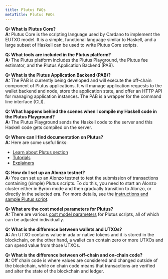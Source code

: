 ```yaml
---
title: Plutus FAQs
metaTitle: Plutus FAQs
---
```


**Q: What is Plutus Core?**  
**A:** Plutus Core is the scripting language used by Cardano to implement the EUTXO model. It is a simple, functional language similar to Haskell, and a large subset of Haskell can be used to write Plutus Core scripts.

**Q: What tools are included in the Plutus platform?**  
**A:** The Plutus platform includes the Plutus Playground, the Plutus fee estimator, and the Plutus Application Backend (PAB).
 
**Q: What is the Plutus Application Backend (PAB)?**  
**A:** The PAB is currently being developed and will execute the off-chain component of Plutus applications. It will manage application requests to the wallet backend and node, store the application state, and offer an HTTP API for managing application instances. The PAB is a wrapper for the command line interface (CLI).

**Q: What happens behind the scenes when I compile my Haskell code in the Plutus Playground?**  
**A:** The Plutus Playground sends the Haskell code to the server and this Haskell code gets compiled on the server.
 
**Q: Where can I find documentation on Plutus?**  
**A:**
Here are some useful links:  
- [Learn about Plutus section](https://docs.cardano.org/plutus/learn-about-plutus)
- [Tutorials](https://plutus-apps.readthedocs.io/en/latest/plutus/tutorials/index.html)
- [Explainers](https://plutus-apps.readthedocs.io/en/latest/plutus/explanations/index.html)

**Q: How do I set up an Alonzo testnet?**  
**A:**
You can set up an Alonzo testnet to test the submission of transactions containing (simple) Plutus scripts. To do this, you need to start an Alonzo cluster either in Byron mode and then gradually transition to Alonzo, or directly in the selected era. For more details, see the [instructions and sample Plutus script](https://github.com/input-output-hk/cardano-node/blob/master/scripts/README.md#scripts-overview).

**Q: What are the cost model parameters for Plutus?**  
**A:**
There are various [cost model parameters](https://plutus-apps.readthedocs.io/en/latest/reference/cost-model-parameters.html) for Plutus scripts, all of which can be adjusted individually.

**Q: What is the difference between wallets and UTXOs?**  
**A:**
An UTXO contains value in ada or native tokens and it is stored in the blockchain, on the other hand, a wallet can contain zero or more UTXOs and can spend value from those UTXOs.

**Q: What is the difference between off-chain and on-chain code?**  
**A:**
Off chain code is where values are considered and changed outside of the blockchain, while on chain code means that transactions are verified and alter the state of the blockchain and ledger. 
